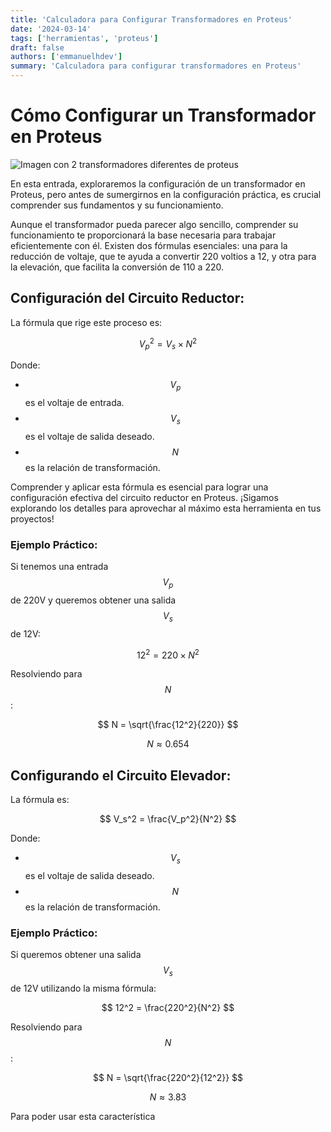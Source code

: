```yaml
---
title: 'Calculadora para Configurar Transformadores en Proteus'
date: '2024-03-14'
tags: ['herramientas', 'proteus']
draft: false
authors: ['emmanuelhdev']
summary: 'Calculadora para configurar transformadores en Proteus'
---
```


<div class="pb-8">
  <TransformatorCalculator />
</div>

# Cómo Configurar un Transformador en Proteus

![Imagen con 2 transformadores diferentes de proteus](/static/images/transformadores.png)

En esta entrada, exploraremos la configuración de un transformador en Proteus, pero antes de sumergirnos en la configuración práctica, es crucial comprender sus fundamentos y su funcionamiento.

Aunque el transformador pueda parecer algo sencillo, comprender su funcionamiento te proporcionará la base necesaria para trabajar eficientemente con él. Existen dos fórmulas esenciales: una para la reducción de voltaje, que te ayuda a convertir 220 voltios a 12, y otra para la elevación, que facilita la conversión de 110 a 220.

## Configuración del Circuito Reductor:

La fórmula que rige este proceso es:

$$ V_p^2 = V_s \times N^2 $$

Donde:

- $$ V_p $$ es el voltaje de entrada.
- $$ V_s $$ es el voltaje de salida deseado.
- $$ N $$ es la relación de transformación.

Comprender y aplicar esta fórmula es esencial para lograr una configuración efectiva del circuito reductor en Proteus. ¡Sigamos explorando los detalles para aprovechar al máximo esta herramienta en tus proyectos!

### Ejemplo Práctico:

Si tenemos una entrada $$ V_p $$ de 220V y queremos obtener una salida $$ V_s $$ de 12V:

$$ 12^2 = 220 \times N^2 $$

Resolviendo para $$ N $$:

$$ N = \sqrt{\frac{12^2}{220}} $$

$$ N \approx 0.654 $$

## Configurando el Circuito Elevador:

La fórmula es:

$$ V_s^2 = \frac{V_p^2}{N^2} $$

Donde:

- $$ V_s $$ es el voltaje de salida deseado.
- $$ N $$ es la relación de transformación.

### Ejemplo Práctico:

Si queremos obtener una salida $$ V_s $$ de 12V utilizando la misma fórmula:

$$ 12^2 = \frac{220^2}{N^2} $$

Resolviendo para $$ N $$:

$$ N = \sqrt{\frac{220^2}{12^2}} $$

$$ N \approx 3.83 $$

Para poder usar esta característica
